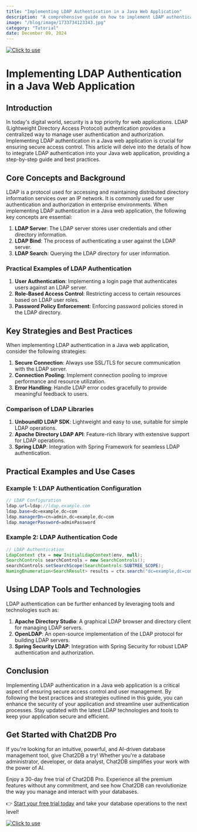 ```yaml
---
title: "Implementing LDAP Authentication in a Java Web Application"
description: "A comprehensive guide on how to implement LDAP authentication in a Java web application, covering key concepts, strategies, practical examples, and tools."
image: "/blog/image/1733734123343.jpg"
category: "Tutorial"
date: December 09, 2024
---
```

[![Click to use](/image/blog/bg/chat2db1.png)](https://app.chat2db.ai/)
# Implementing LDAP Authentication in a Java Web Application


<Authors date="December 09, 2024">
  <Author name="Rowan Hill" link="https://chat2db.ai" />
</Authors>

## Introduction

In today's digital world, security is a top priority for web applications. LDAP (Lightweight Directory Access Protocol) authentication provides a centralized way to manage user authentication and authorization. Implementing LDAP authentication in a Java web application is crucial for ensuring secure access control. This article will delve into the details of how to integrate LDAP authentication into your Java web application, providing a step-by-step guide and best practices.

## Core Concepts and Background

LDAP is a protocol used for accessing and maintaining distributed directory information services over an IP network. It is commonly used for user authentication and authorization in enterprise environments. When implementing LDAP authentication in a Java web application, the following key concepts are essential:

1. **LDAP Server**: The LDAP server stores user credentials and other directory information.
2. **LDAP Bind**: The process of authenticating a user against the LDAP server.
3. **LDAP Search**: Querying the LDAP directory for user information.

### Practical Examples of LDAP Authentication

1. **User Authentication**: Implementing a login page that authenticates users against an LDAP server.
2. **Role-Based Access Control**: Restricting access to certain resources based on LDAP user roles.
3. **Password Policy Enforcement**: Enforcing password policies stored in the LDAP directory.

## Key Strategies and Best Practices

When implementing LDAP authentication in a Java web application, consider the following strategies:

1. **Secure Connection**: Always use SSL/TLS for secure communication with the LDAP server.
2. **Connection Pooling**: Implement connection pooling to improve performance and resource utilization.
3. **Error Handling**: Handle LDAP error codes gracefully to provide meaningful feedback to users.

### Comparison of LDAP Libraries

1. **UnboundID LDAP SDK**: Lightweight and easy to use, suitable for simple LDAP operations.
2. **Apache Directory LDAP API**: Feature-rich library with extensive support for LDAP operations.
3. **Spring LDAP**: Integration with Spring Framework for seamless LDAP authentication.

## Practical Examples and Use Cases

### Example 1: LDAP Authentication Configuration

```java
// LDAP Configuration
ldap.url=ldap://ldap.example.com
ldap.base=dc=example,dc=com
ldap.managerDn=cn=admin,dc=example,dc=com
ldap.managerPassword=adminPassword
```

### Example 2: LDAP Authentication Code

```java
// LDAP Authentication
LdapContext ctx = new InitialLdapContext(env, null);
SearchControls searchControls = new SearchControls();
searchControls.setSearchScope(SearchControls.SUBTREE_SCOPE);
NamingEnumeration<SearchResult> results = ctx.search("dc=example,dc=com", "(uid=user1)", searchControls);
```

## Using LDAP Tools and Technologies

LDAP authentication can be further enhanced by leveraging tools and technologies such as:

1. **Apache Directory Studio**: A graphical LDAP browser and directory client for managing LDAP servers.
2. **OpenLDAP**: An open-source implementation of the LDAP protocol for building LDAP servers.
3. **Spring Security LDAP**: Integration with Spring Security for robust LDAP authentication and authorization.

## Conclusion

Implementing LDAP authentication in a Java web application is a critical aspect of ensuring secure access control and user management. By following the best practices and strategies outlined in this guide, you can enhance the security of your application and streamline user authentication processes. Stay updated with the latest LDAP technologies and tools to keep your application secure and efficient.


## Get Started with Chat2DB Pro

If you're looking for an intuitive, powerful, and AI-driven database management tool, give Chat2DB a try! Whether you're a database administrator, developer, or data analyst, Chat2DB simplifies your work with the power of AI.

Enjoy a 30-day free trial of Chat2DB Pro. Experience all the premium features without any commitment, and see how Chat2DB can revolutionize the way you manage and interact with your databases.

👉 [Start your free trial today](https://app.chat2db.ai/) and take your database operations to the next level!

[![Click to use](/image/blog/bg/chat2db.jpg)](https://app.chat2db.ai/)